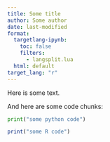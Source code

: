 ```yaml
---
title: Some title
author: Some author
date: last-modified
format:
  targetlang-ipynb: 
    toc: false
    filters: 
      - langsplit.lua
  html: default
target_lang: "r"
---
```


Here is some text.

And here are some code chunks:

```python
print("some python code")
```

```r
print("some R code")
```
